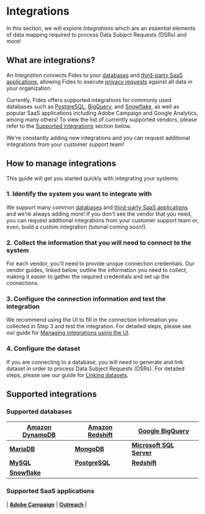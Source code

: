 
# Integrations
In this section, we will explore _Integrations_ which are an essential elements of data mapping required to process Data Subject Requests (DSRs) and more!

## What are integrations?

An _Integration_ connects Fides to your [databases](integrations/databases) and [third-party SaaS applications](integrations/saas-integrations), allowing Fides to execute [privacy requests](privacy-requests) against all data in your organization.

Currently, Fides offers supported integrations for commonly used databases such as [PostgreSQL](integrations/databases/postgresql), [BigQuery](integrations/databases/bigquery), and [Snowflake](integrations/databases/snowflake), as well as popular SaaS applications including Adobe Campaign and Google Analytics, among many others! To view the list of currently supported vendors, please refer to the [Supported integrations](#supported_integrations) section below.

We're constantly adding new integrations and you can request additional integrations from your customer support team!


## How to manage integrations
This guide will get you started quickly with integrating your systems:

### 1. Identify the system you want to integrate with
We support many common [databases](./integrations/databases) and [third-party SaaS applications](./integrations/saas-integrations) and we're always adding more! 
If you don't see the vendor that you need, you can request additional integrations from your customer support team or, even, build a custom integration (tutorial coming soon!). 

### 2. Collect the information that you will need to connect to the system
For each vendor, you'll need to provide unique connection credentials. Our vendor guides, linked below, outline the information you need to collect, making it easier to gather the required credentials and set up the connections.

### 3. Configure the connection information and test the integration
We recommend using the UI to fill in the connection information you collected in Step 3 and test the integration. For detailed steps, please see our guide for [Managing integrations using the UI](integrations/manage-integrations).

### 4. Configure the dataset
If you are connecting to a database, you will need to generate and link dataset in order to process Data Subject Requests (DSRs).  For detailed steps, please see our guide for [Linking datasets](/user-guides/datasets/link-datasets).


## Supported integrations

### Supported databases

| [**Amazon DynamoDB**](/user-guides/integrations/databases/dynamodb) | [**Amazon Redshift**](/user-guides/integrations/databases/redshift) | [**Google BigQuery**](/user-guides/integrations/databases/bigquery) | 
| ------------ | ------------ | ------------ | 
| [**MariaDB**](/user-guides/integrations/databases/mariadb) | [**MongoDB**](/user-guides/integrations/databases/mongodb) | [**Microsoft SQL Server**](/user-guides/integrations/databases/mssql) | 
| [**MySQL**](/user-guides/integrations/databases/mysql) | [**PostgreSQL**](/user-guides/integrations/databases/postgresql) | [**Redshift**](/user-guides/integrations/databases/redshift) |
| [**Snowflake**](/user-guides/integrations/databases/snowflake) | 

### Supported SaaS applications
| [**Adobe Campaign**](/user-guides/integrations/saas-integrations/adobe-campaign) | [**Outreach**](/user-guides/integrations/saas-integrations/outreach) |